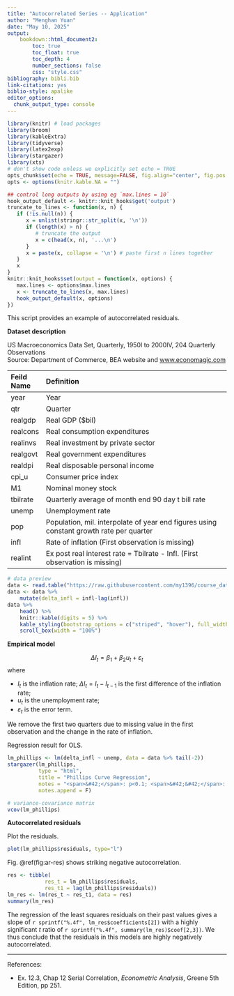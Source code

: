 ```yaml
---
title: "Autocorrelated Series -- Application"
author: "Menghan Yuan"
date: "May 10, 2025"
output: 
    bookdown::html_document2:
        toc: true
        toc_float: true
        toc_depth: 4
        number_sections: false
        css: "style.css"
bibliography: bibli.bib
link-citations: yes
biblio-style: apalike
editor_options: 
  chunk_output_type: console
---
```


```r
library(knitr) # load packages
library(broom)
library(kableExtra)
library(tidyverse)
library(latex2exp)
library(stargazer)
library(xts)
# don't show code unless we explicitly set echo = TRUE
opts_chunk$set(echo = TRUE, message=FALSE, fig.align="center", fig.pos = "H")
opts <- options(knitr.kable.NA = "")

## control long outputs by using eg `max.lines = 10`
hook_output_default <- knitr::knit_hooks$get('output')
truncate_to_lines <- function(x, n) {
   if (!is.null(n)) {
      x = unlist(stringr::str_split(x, '\n'))
      if (length(x) > n) {
         # truncate the output
         x = c(head(x, n), '...\n')
      }
      x = paste(x, collapse = '\n') # paste first n lines together
   }
   x
}
knitr::knit_hooks$set(output = function(x, options) {
   max.lines <- options$max.lines
   x <- truncate_to_lines(x, max.lines)
   hook_output_default(x, options)
})
```


This script provides an example of autocorrelated residuals.

**Dataset description**

US Macroeconomics Data Set, Quarterly, 1950I to 2000IV, 204 Quarterly Observations \
Source: Department of Commerce, BEA website and [www.economagic.com](www.economagic.com)


| Feild Name | Definition                                                   |
| :--------- | :----------------------------------------------------------- |
| year       | Year                                                         |
| qtr        | Quarter                                                      |
| realgdp    | Real GDP (\$bil)                                             |
| realcons   | Real consumption expenditures                                |
| realinvs   | Real investment by private sector                            |
| realgovt   | Real government expenditures                                 |
| realdpi    | Real disposable personal income                              |
| cpi_u      | Consumer price index                                         |
| M1         | Nominal money stock                                          |
| tbilrate   | Quarterly average of month end 90 day t bill rate            |
| unemp      | Unemployment rate                                            |
| pop        | Population, mil. interpolate of year end figures using constant growth rate per quarter |
| infl       | Rate of inflation (First observation is missing)             |
| realint    | Ex post real interest rate = Tbilrate - Infl. (First observation is missing) |

```r
# data preview
data <- read.table("https://raw.githubusercontent.com/my1396/course_dataset/refs/heads/main/TableF5-2.txt", header = TRUE)
data <- data %>% 
    mutate(delta_infl = infl-lag(infl))
data %>% 
    head() %>% 
    knitr::kable(digits = 5) %>%
    kable_styling(bootstrap_options = c("striped", "hover"), full_width = FALSE, latex_options="scale_down") %>% 
    scroll_box(width = "100%")
```


**Empirical model**

$$
\Delta I_t =  \beta_1 + \beta_2 u_t + \varepsilon_t
$$
where 

- $I_t$ is the inflation rate; $\Delta I_t = I_t - I_{t-1}$ is the first difference of the inflation rate;
- $u_t$ is the unemployment rate;
- $\varepsilon_t$ is the error term.

We remove the first two quarters due to missing value in the first observation and the change in the rate of inflation.


Regression result for OLS.

```r
lm_phillips <- lm(delta_infl ~ unemp, data = data %>% tail(-2))
stargazer(lm_phillips, 
          type = "html", 
          title = "Phillips Curve Regression",
          notes = "<span>&#42;</span>: p<0.1; <span>&#42;&#42;</span>: <strong>p<0.05</strong>; <span>&#42;&#42;&#42;</span>: p<0.01 <br> Standard errors in parentheses.",
          notes.append = F)
```

```r
# variance-covariance matrix
vcov(lm_phillips)
```

**Autocorrelated residuals**

Plot the residuals.
```r
plot(lm_phillips$residuals, type="l")
```

Fig. \@ref(fig:ar-res) shows striking negative autocorrelation.

```r
res <- tibble(
            res_t = lm_phillips$residuals,
            res_t1 = lag(lm_phillips$residuals))
lm_res <- lm(res_t ~ res_t1, data = res)
summary(lm_res)
```

The regression of the least squares residuals on their past values gives a slope of `r sprintf("%.4f", lm_res$coefficients[2])` with a highly significant $t$ ratio of `r sprintf("%.4f", summary(lm_res)$coef[2,3])`.
We thus conclude that the residuals in this models are highly negatively autocorrelated. 



--------------------------------------------------------------------------------

References:

- Ex. 12.3, Chap 12 Serial Correlation, *Econometric Analysis*, Greene 5th Edition, pp 251.











